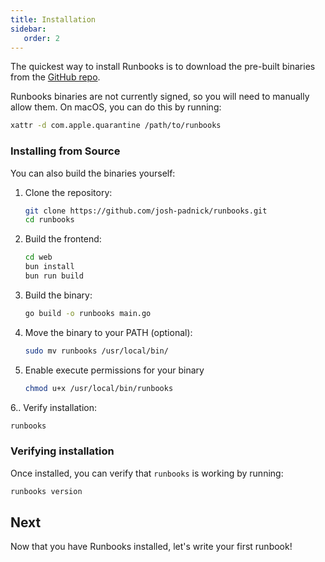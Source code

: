 ```yaml
---
title: Installation
sidebar:
   order: 2
---
```



The quickest way to install Runbooks is to download the pre-built binaries from the [GitHub repo](https://github.com/josh-padnick/runbooks).

<Aside type="note">
Runbooks binaries are not currently signed, so you will need to manually allow them. On macOS, you can do this by running:

```bash
xattr -d com.apple.quarantine /path/to/runbooks
```
</Aside>

### Installing from Source

You can also build the binaries yourself:

1. Clone the repository:
   ```bash
   git clone https://github.com/josh-padnick/runbooks.git
   cd runbooks
   ```

2. Build the frontend:
   ```bash
   cd web
   bun install
   bun run build
   ```

3. Build the binary:
   ```bash
   go build -o runbooks main.go
   ```

4. Move the binary to your PATH (optional):
   ```bash
   sudo mv runbooks /usr/local/bin/
   ```

5. Enable execute permissions for your binary
   ```bash
   chmod u+x /usr/local/bin/runbooks
   ```

6.. Verify installation:
   ```bash
   runbooks
   ```

### Verifying installation

Once installed, you can verify that `runbooks` is working by running:

```bash
runbooks version
```

## Next

Now that you have Runbooks installed, let's write your first runbook!
